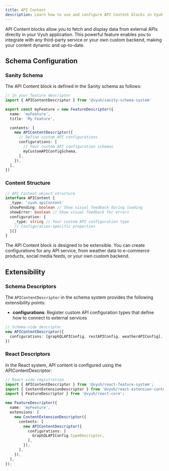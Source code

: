 ```yaml
---
title: API Content
description: Learn how to use and configure API Content blocks in Vyuh
---
```



API Content blocks allow you to fetch and display data from external APIs
directly in your Vyuh application. This powerful feature enables you to
integrate with any third-party service or your own custom backend, making your
content dynamic and up-to-date.

## Schema Configuration

### Sanity Schema

The API Content block is defined in the Sanity schema as follows:

```typescript
// In your feature descriptor
import { APIContentDescriptor } from '@vyuh/sanity-schema-system'

export const myFeature = new FeatureDescriptor({
  name: 'myFeature',
  title: 'My Feature',

  contents: [
    new APIContentDescriptor({
      // Define custom API configurations
      configurations: [
        // Your custom API configuration schemas
        myCustomAPIConfigSchema,
      ],
    }),
  ],
})
```

### Content Structure

```typescript
// API Content object structure
interface APIContent {
  _type: 'vyuh.apiContent'
  showPending: boolean // Show visual feedback during loading
  showError: boolean // Show visual feedback for errors
  configuration: {
    _type: string // Your custom API configuration type
    // Configuration-specific properties
  }[]
}
```

<Aside type="note">
  The API Content block is designed to be extensible. You can create
  configurations for any API service, from weather data to e-commerce products,
  social media feeds, or your own custom backend.
</Aside>

## Extensibility

### Schema Descriptors

The `APIContentDescriptor` in the schema system provides the following
extensibility points:

- **configurations**: Register custom API configuration types that define how to
  connect to external services

```typescript
// Schema-side descriptor
new APIContentDescriptor({
  configurations: [graphQLAPIConfig, restAPIConfig, weatherAPIConfig],
})
```

### React Descriptors

In the React system, API content is configured using the APIContentDescriptor:

```typescript
// React-side registration
import { APIContentDescriptor } from '@vyuh/react-feature-system';
import { ContentExtensionDescriptor } from '@vyuh/react-extension-content';
import { FeatureDescriptor } from '@vyuh/react-core';

new FeatureDescriptor({
  name: 'myFeature',
  extensions: [
    new ContentExtensionDescriptor({
      contents: [
        new APIContentDescriptor({
          configurations: [
            GraphQLAPIConfig.typeDescriptor,
          ],
        }),
      ],
    }),
  ],
});
```
